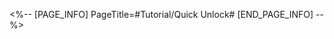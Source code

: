 <%-- [PAGE_INFO]
PageTitle=#Tutorial/Quick Unlock#
[END_PAGE_INFO] --%>
{{Tutorial
|sort      = 814901
|title     = Quick Unlock
|subtitle  = 
|type      = 
|about     = 
|image1    = Tutorial Quick Unlock 1.png{{subst:void|<!--$UPLOAD:<<SpriteOutput/TutorialPic/TutorialPage_814901.png>-<Tutorial Quick Unlock 1.png>>}}
|text1     = {{Color|h|nobold=1|The highest Apocalyptic Shadow difficulty that you passed with 3-stars}} will be recorded. Whenever a new period starts, the recorded difficulty and all prior difficulties will be immediately unlocked according to your past performance. No more than the {{Color|h|nobold=1|first 3 difficulties}} can be immediately unlocked in this way.
|image2    = Tutorial Quick Unlock 2.png{{subst:void|<!--$UPLOAD:<<SpriteOutput/TutorialPic/TutorialPage_814902.png>-<Tutorial Quick Unlock 2.png>>}}
|text2     = After performing quick unlock, you can directly challenge the highest difficulty that you passed with 3-stars. Once you have passed that difficulty with 3-stars, {{Color|h|nobold=1|all the previous difficulties will be immediately cleared with a 3-star rating, and all rewards from those difficulties will be obtained}}.
}}